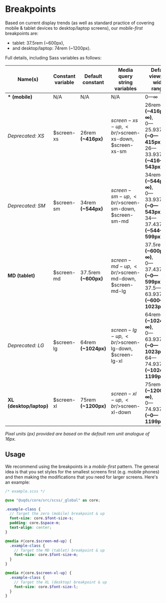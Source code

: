 
<Meta title="Core/Breakpoints" />

# Breakpoints

Based on current display trends (as well as standard practice of covering mobile
& tablet devices to desktop/laptop screens), our _mobile-first_ breakpoints are:

- tablet: 37.5rem (~600px),
- and desktop/laptop: 74rem (~1200px).

Full details, including Sass variables as follows:

| Name(s)                 | Constant variable | Default constant     | Media query string variables                          | Default viewport width ranges                                                                    |
| ----------------------- | ----------------- | -------------------- | ----------------------------------------------------- | ------------------------------------------------------------------------------------------------ |
| **\* (mobile)**         | N/A               | N/A                  | N/A                                                   | 0—∞                                                                                              |
| _Deprecated: XS_        | $screen-xs        | 26rem **(~416px)**   | $screen-xs-up,<br/>$screen-xs-down,<br/>$screen-xs-sm | 26rem—∞ **(~416px—∞)**,<br/>0—25.9375rem **(~0—415px)**,<br/>26—33.9375rem **(~416—543px)**      |
| _Deprecated: SM_        | $screen-sm        | 34rem **(~544px)**   | $screen-sm-up,<br/>$screen-sm-down,<br/>$screen-sm-md | 34rem—∞ **(~544px—∞)**,<br/>0—33.9375rem **(~0—543px)**,<br/>34—37.4375rem **(~544—599px)**      |
| **MD (tablet)**         | $screen-md        | 37.5rem **(~600px)** | $screen-md-up,<br/>$screen-md-down,<br/>$screen-md-lg | 37.5rem—∞ **(~600px—∞)**,<br/>0—37.4375rem **(~0—599px)**,<br/>37.5—63.9375rem **(~600—1023px)** |
| _Deprecated: LG_        | $screen-lg        | 64rem **(~1024px)**  | $screen-lg-up,<br/>$screen-lg-down,<br/>$screen-lg-xl | 64rem—∞ **(~1024px—∞)**,<br/>0—63.9375rem **(~0—1023px)**,<br/>64—74.9375rem **(~1024—1199px)**  |
| **XL (desktop/laptop)** | $screen-xl        | 75rem **(~1200px)**  | $screen-xl-up,<br/>$screen-xl-down                    | 75rem—∞ **(~1200px—∞)**,<br/>0—74.9375rem **(~0—1199px)**                                        |

_Pixel units (px) provided are based on the default rem unit analogue of 16px._

## Usage

We recommend using the breakpoints in a _mobile-first_ pattern. The general idea
is that you set styles for the smallest screens first (e.g. mobile phones) and
then making the modifications that you need for larger screens. Here's an
example:

```scss
/* example.scss */

@use "@uqds/core/src/scss/_global" as core;

.example-class {
  // Target the zero (mobile) breakpoint & up
  font-size: core.$font-size-s;
  padding: core.$space-m;
  text-align: center;
}

@media #{core.$screen-md-up} {
  .example-class {
    // Target the MD (tablet) breakpoint & up
    font-size: core.$font-size-m;
  }
}

@media #{core.$screen-xl-up} {
  .example-class {
    // Target the XL (desktop) breakpoint & up
    font-size: core.$font-size-l;
  }
}
```
